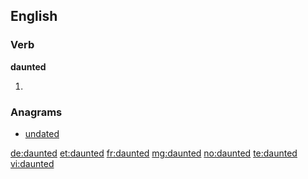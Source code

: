 ==English==

===Verb===
'''daunted'''

# {{past of|daunt}}

===Anagrams===
* [[undated#English|undated]]

[[de:daunted]]
[[et:daunted]]
[[fr:daunted]]
[[mg:daunted]]
[[no:daunted]]
[[te:daunted]]
[[vi:daunted]]